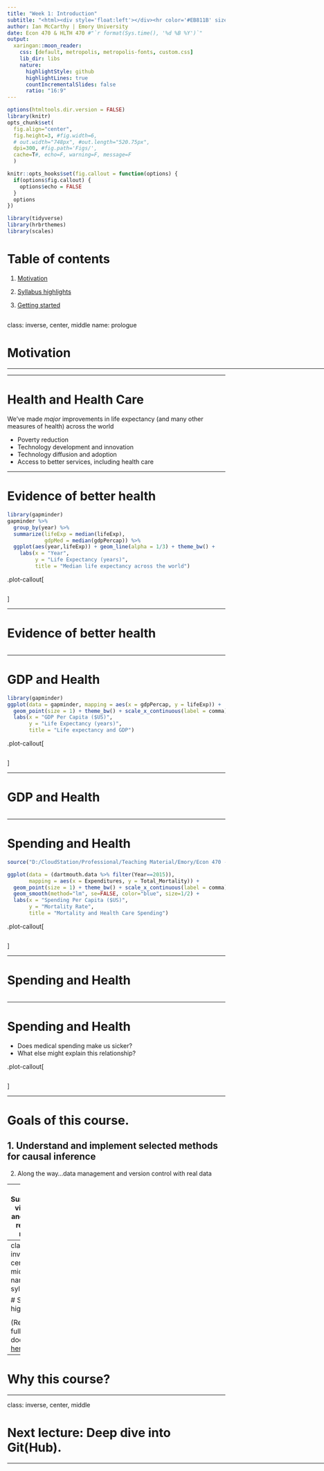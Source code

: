 ```yaml
---
title: "Week 1: Introduction"
subtitle: "<html><div style='float:left'></div><hr color='#EB811B' size=1px width=796px></html>"
author: Ian McCarthy | Emory University
date: Econ 470 & HLTH 470 #"`r format(Sys.time(), '%d %B %Y')`"
output:
  xaringan::moon_reader:
    css: [default, metropolis, metropolis-fonts, custom.css] 
    lib_dir: libs
    nature:
      highlightStyle: github
      highlightLines: true
      countIncrementalSlides: false
      ratio: "16:9"
---
```


<!-- Adjust some CSS code for font size and maintain R code font size -->
<style type="text/css">
.remark-slide-content {
    font-size: 30px;
    padding: 1em 2em 1em 2em;    
}
.remark-code, .remark-inline-code { 
    font-size: 20px;
}
</style>


<!-- Set R options for how code chunks are displayed at load packages -->
```r
options(htmltools.dir.version = FALSE)
library(knitr)
opts_chunk$set(
  fig.align="center",  
  fig.height=3, #fig.width=6,
  # out.width="748px", #out.length="520.75px",
  dpi=300, #fig.path='Figs/',
  cache=T#, echo=F, warning=F, message=F
  )

knitr::opts_hooks$set(fig.callout = function(options) {
  if(options$fig.callout) {
    options$echo = FALSE
  }
  options
})

library(tidyverse)
library(hrbrthemes)
library(scales)
```


# Table of contents

1. [Motivation](#welcome)

2. [Syllabus highlights](#syllabus)

3. [Getting started](#started)



<!-- New Section -->
---
class: inverse, center, middle
name: prologue

# Motivation

<html><div style='float:left'></div><hr color='#EB811B' size=1px width=796px></html>


---

# Health and Health Care

We've made *major* improvements in life expectancy (and many other measures of health) across the world

- Poverty reduction
- Technology development and innovation
- Technology diffusion and adoption
- Access to better services, including health care


---

# Evidence of better health

```r
library(gapminder)
gapminder %>%
  group_by(year) %>%
  summarize(lifeExp = median(lifeExp),
            gdpMed = median(gdpPercap)) %>%
  ggplot(aes(year,lifeExp)) + geom_line(alpha = 1/3) + theme_bw() +
    labs(x = "Year",
         y = "Life Expectancy (years)",
         title = "Median life expectancy across the world")

```
.plot-callout[
```r
```
]


---

# Evidence of better health

```r
```


---

# GDP and Health

```r
library(gapminder)
ggplot(data = gapminder, mapping = aes(x = gdpPercap, y = lifeExp)) + 
  geom_point(size = 1) + theme_bw() + scale_x_continuous(label = comma) +
  labs(x = "GDP Per Capita ($US)",
       y = "Life Expectancy (years)",
       title = "Life expectancy and GDP")
```
.plot-callout[
```r
```
]


---

# GDP and Health

```r
```


---

# Spending and Health
```r
source("D:/CloudStation/Professional/Teaching Material/Emory/Econ 470 - Research in Health Economics and Policy/01-Introduction/DartmouthAtlas.R")
```


```r
ggplot(data = (dartmouth.data %>% filter(Year==2015)), 
       mapping = aes(x = Expenditures, y = Total_Mortality)) + 
  geom_point(size = 1) + theme_bw() + scale_x_continuous(label = comma) +
  geom_smooth(method="lm", se=FALSE, color="blue", size=1/2) +
  labs(x = "Spending Per Capita ($US)",
       y = "Mortality Rate",
       title = "Mortality and Health Care Spending")
```
.plot-callout[
```r
```
]


---

# Spending and Health

```r
```


---

# Spending and Health

- Does medical spending make us sicker?
- What else might explain this relationship?

.plot-callout[
```r
```
]


---

# Goals of this course.

1. Understand and implement selected methods for causal inference
--

2. Along the way...data management and version control with real data

--
3. Summarize, visualize, and explain research results


<!-- New Section -->
---
class: inverse, center, middle
name: syllabus

# Syllabus highlights

<html><div style='float:left'></div><hr color='#EB811B' size=1px width=796px></html>

(Read the full document [here](Syllabus/Econ470-Syllabus.pdf).)

---

# Why this course?

---
class: inverse, center, middle

# Next lecture: Deep dive into Git(Hub).
<html><div style='float:left'></div><hr color='#EB811B' size=1px width=796px></html>
